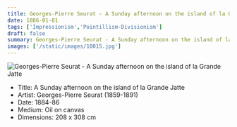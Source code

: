 ```yaml
---
title: Georges-Pierre Seurat - A Sunday afternoon on the island of la Grande Jatte
date: 1886-01-01
tags: ['Impressionism','Pointillism-Divisionism']
draft: false
summary: Georges-Pierre Seurat - A Sunday afternoon on the island of la Grande Jatte
images: ['/static/images/10015.jpg']
---
```


![Georges-Pierre Seurat - A Sunday afternoon on the island of la Grande Jatte](/static/images/10015.jpg)

* Title: A Sunday afternoon on the island of la Grande Jatte
* Artist: Georges-Pierre Seurat (1859-1891)
* Date: 1884-86
* Medium: Oil on canvas
* Dimensions: 208 x 308 cm



